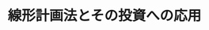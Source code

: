 ﻿---
title: "線形計画法とその投資への応用"
category: "工学院"
vol: 11
interviewee: "今野 浩 "
url: ""
tags: ["数学","力","線形","種","一種"]
pdf: "11-6.pdf"
career: ""
preface: "ここ数年（1990年７月当時）、株式投資の魅力が世人の知るところとなり、一般家庭の主婦でさえ、株式を売買するほどの大ブームになっている。かつては博打の一種のようにさえ思われ、敬遠されがちだったこの投資手段も、大手証券会社の大々的な宣伝活動のおかげで日の目を見るようになった。しかし、周知の通り、株価は変動が激しいので、必ずしも利率が良いとは限らない。場合によっては大散財の憂き目をみることもありうる。ところがこの種の投資に、線形計画法などの数学的手法を用いることによって、リスクをある程度抑えることができる。この度、私たちがお訪ねした今野教授は、長年にわたって線形計画法などの最適化手法を研究されており、近年その応用として、投資の分野へも手を広げておられる。今回は、線形計画法とその投資への応用、という二つの面からお話をうかがった。"
---
